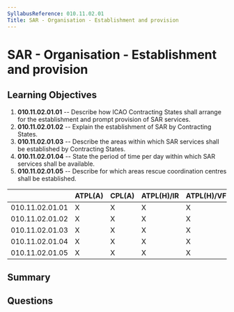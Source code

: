 ```yaml
---
SyllabusReference: 010.11.02.01
Title: SAR - Organisation - Establishment and provision
---
```


# SAR - Organisation - Establishment and provision

## Learning Objectives

1. **010.11.02.01.01** -- Describe how ICAO Contracting States shall arrange for
   the establishment and prompt provision of SAR services.
2. **010.11.02.01.02** -- Explain the establishment of SAR by Contracting
   States.
3. **010.11.02.01.03** -- Describe the areas within which SAR services shall be
   established by Contracting States.
4. **010.11.02.01.04** -- State the period of time per day within which SAR
   services shall be available.
5. **010.11.02.01.05** -- Describe for which areas rescue coordination centres
   shall be established.

|                 | ATPL(A) | CPL(A) | ATPL(H)/IR | ATPL(H)/VFR | CPL(H) | IR  | CBIR(A) |
| --------------- | ------- | ------ | ---------- | ----------- | ------ | --- | ------- |
| 010.11.02.01.01 | X       | X      | X          | X           | X      |     |         |
| 010.11.02.01.02 | X       | X      | X          | X           | X      |     |         |
| 010.11.02.01.03 | X       | X      | X          | X           | X      |     |         |
| 010.11.02.01.04 | X       | X      | X          | X           | X      |     |         |
| 010.11.02.01.05 | X       | X      | X          | X           | X      |     |         |

## Summary

## Questions
